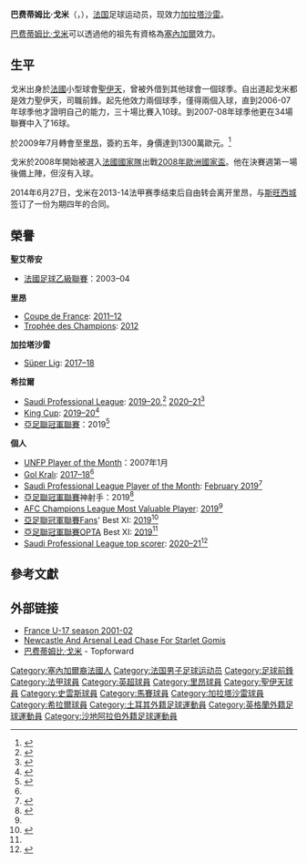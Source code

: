 {{noteTA
|G1=uefa
|G2=Football
|G3=EPL
|T=zh-hans:巴费蒂姆比·戈米;zh-hk:巴菲迪比·高美斯;zh-tw:巴費蒂姆比·戈米;
|1=zh-hans:巴费蒂姆比·戈米;zh-hk:巴菲迪比·高美斯;zh-tw:巴費蒂姆比·戈米;
|2=zh-hans:戈米;zh-hk:高美斯;zh-tw:戈米;
}}
{{Infobox football biography
| name                = 巴费蒂姆比·戈米<br />''Bafétimbi Gomis''
| image               = Bafetimbi Gomis 2015 (cropped).jpg
| image_size          = 250
| fullname            = Bafétimbi Gomis
| birth_date          = {{Birth date and age|1985|8|6}}
| birth_place         = 法国[[濱海拉塞訥|濱海拉塞訥]]
| height              = {{height|m=1.84}}<ref>{{cite web |url= http://www.premierleague.com/en-gb/players/profile.overview.html/bafetimbi-gomis |title= Premier League Player Profile Bafétimbi Gomis |author= <!--Staff writer(s); no by-line.--> |date= 2015 |website= Premier League |publisher= Barclays Premier League |accessdate= 2015-01-17 |archive-date= 2016-05-14 |archive-url= https://web.archive.org/web/20160514125449/http://www.premierleague.com/en-gb/players/profile.overview.html/bafetimbi-gomis |dead-url= no }}</ref>
| nickname       = 
| currentclub = [[加拉塔沙雷體育會|加拉塔沙雷]]
| clubnumber = 18
| position       = [[前鋒_(足球)|前锋]]
| youthyears1         = 2001–2004
| youthclubs1         = [[聖伊天體育會|聖伊天]]
| years1              = 2004–2009
| clubs1              = [[聖伊天體育會|聖伊天]]
| caps1               = 142
| goals1              = 40
| years2              = 2005
| clubs2              = → [[特魯瓦體育會|特魯瓦]] (外借)
| caps2               = 13
| goals2              = 6
| years3              = 2009–2014
| clubs3              = [[奥林匹克里昂|里昂]]
| caps3               = 178
| goals3              = 64
| years4              = 2014–2017
| clubs4              = [[斯旺西城足球俱乐部|斯旺西]]
| caps4               = 64
| goals4              = 13
| years5              = 2016–2017
| clubs5              = → [[马赛奥林匹克|马赛]] (外借)
| caps5               = 32
| goals5              = 20
| years6              = 2017–2018
| clubs6              = [[加拉塔沙雷體育會|加拉塔沙雷]]
| caps6               = 34
| goals6              = 29
| years7              = 2018–2022
| clubs7              = [[沙特希拉爾足球俱樂部|希拉爾]]
| caps7               = 106
| goals7              = 81
| years8              = 2022–
| clubs8              = [[加拉塔沙雷體育會|加拉塔沙雷]]
| caps8               = 
| goals8              = 
| nationalyears1      = 2001
| nationalteam1       = [[法國國家足球隊|法國U17]]
| nationalcaps1       = 1
| nationalgoals1      = 0
| nationalyears2      = 2008–2013
| nationalteam2       = [[法國國家足球隊|法国]]
| nationalcaps2       = 12
| nationalgoals2      = 3
| pcupdate = 2022年2月1日
| ntupdate = 2009年7月30日
}}
'''巴费蒂姆比·戈米'''（{{lang-fr|'''Bafétimbi Gomis'''}}，{{bd|1985年|8月6日|catidx=Gomis, Bafetimbi}}），[[法国|法国]]足球运动员，现效力[[加拉塔沙雷體育會|加拉塔沙雷]]。

[[巴费蒂姆比·戈米|巴费蒂姆比·戈米]]可以透過他的祖先有資格為[[塞内加尔|塞內加爾]]效力。

== 生平 ==
戈米出身於[[法國|法國]]小型球會[[圣艾蒂安足球俱乐部|聖伊天]]，曾被外借到其他球會一個球季。自出道起戈米都是效力聖伊天，司職前鋒。起先他效力兩個球季，僅得兩個入球，直到2006-07年球季他才證明自己的能力，三十場比賽入10球。到2007-08年球季他更在34場聯賽中入了16球。

於2009年7月轉會至[[里昂足球會|里昂]]，簽約五年，身價達到1300萬歐元。<ref>{{Cite web |url=http://soccernet.espn.go.com/news/story?id=663965&sec=transfers&campaign=rss&source=soccernet&cc=5739 |title=Lyon agree deal to sign Gomis from St Etienne |access-date=2009-07-30 |archive-date=2011-06-04 |archive-url=https://web.archive.org/web/20110604064222/http://soccernet.espn.go.com/news/story?id=663965&sec=transfers&campaign=rss&source=soccernet&cc=5739 |dead-url=no }}</ref>

戈米於2008年開始被選入[[法國國家足球隊|法國國家隊]]出戰[[2008年歐洲國家盃|2008年歐洲國家盃]]。他在決賽週第一場後備上陣，但沒有入球。

2014年6月27日，戈米在2013-14法甲赛季结束后自由转会离开里昂，与[[斯旺西城足球俱樂部|斯旺西城]]签订了一份为期四年的合同。

==榮譽==
'''聖艾蒂安'''
*[[法國足球乙級聯賽|法國足球乙級聯賽]]：2003–04

'''里昂'''
*[[Coupe_de_France|Coupe de France]]: [[2011–12_Coupe_de_France|2011–12]]
*[[Trophée_des_Champions|Trophée des Champions]]: [[2012_Trophée_des_Champions|2012]]

'''加拉塔沙雷'''
*[[Süper_Lig|Süper Lig]]: [[2017–18_Süper_Lig|2017–18]]

'''希拉爾'''
*[[Saudi_Professional_League|Saudi Professional League]]: [[2019–20_Saudi_Professional_League|2019–20]],<ref>{{cite news|url=https://www.the-afc.com/news/afcsection/al-hilal-sfc-seal-16th-saudi-pro-league-title|title=Al Hilal SFC seal 16th Saudi Pro League title|publisher=Asian Football Confederation|date=30 August 2020|access-date=30 August 2020|archive-date=2021-10-21|archive-url=https://web.archive.org/web/20211021122415/https://www.the-afc.com/news/afcsection/al-hilal-sfc-seal-16th-saudi-pro-league-title|dead-url=no}}</ref> [[2020–21_Saudi_Professional_League|2020–21]]<ref>{{cite news|url=https://www.the-afc.com/news/afcsection/al-hilal-champions-of-saudi-arabia-again|title=Al Hilal champions of Saudi Arabia again|publisher=Asian Football Confederation|date=24 May 2021|access-date=24 May 2021|archive-date=2021-10-21|archive-url=https://web.archive.org/web/20211021122418/https://www.the-afc.com/news/afcsection/al-hilal-champions-of-saudi-arabia-again|dead-url=no}}</ref>
*[[Kings_Cup_(Saudi_Arabia)|King Cup]]: [[2019–20_King_Cup|2019–20]]<ref>{{cite news|url=https://www.arabnews.com/node/1769756/amp|title=Al-Hilal beat Riyadh rivals Al-Nassr to clinch King's Cup and unique treble|publisher=Arab News|date=28 November 2020|access-date=28 November 2020|archive-date=2022-02-16|archive-url=https://web.archive.org/web/20220216110501/https://www.arabnews.com/node/1769756/amp|dead-url=no}}</ref>
*[[亞足聯冠軍聯賽|亞足聯冠軍聯賽]]：2019<ref>{{cite news|url=https://www.the-afc.com/competitions/afc-champions-league/latest/news/final-2nd-leg-al-dawsari-gomis-strikes-seal-al-hilal-title|title=Final - 2nd Leg: Al Dawsari, Gomis strikes seal Al Hilal title|publisher=Asian Football Confederation|date=24 November 2019|access-date=24 November 2019|archive-date=2020-01-13|archive-url=https://web.archive.org/web/20200113073417/https://www.the-afc.com/competitions/afc-champions-league/latest/news/final-2nd-leg-al-dawsari-gomis-strikes-seal-al-hilal-title|dead-url=no}}</ref>

'''個人'''
*[[UNFP_Player_of_the_Month|UNFP Player of the Month]]：2007年1月
*[[List_of_Süper_Lig_top_scorers|Gol Kralı]]: [[2017–18_Süper_Lig|2017–18]]<ref name=gala2/>
* [[Saudi_Professional_League|Saudi Professional League Player of the Month]]: [[2018–19_Saudi_Professional_League#Monthly_awards|February 2019]]<ref>{{cite web |title=Al-Gabal, Gomis pick up the best awards of February |url=https://spl.com.sa/en/news/496 |access-date=27 February 2019 |archive-date=2021-10-21 |archive-url=https://web.archive.org/web/20211021201503/https://spl.com.sa/en/news/496 |dead-url=no }}</ref>
*[[亞足聯冠軍聯賽|亞足聯冠軍聯賽]]神射手：2019<ref name="ACL MVP">{{cite news|url=https://www.the-afc.com/competitions/afc-champions-league/latest/news/al-hilal-s-gomis-wins-mvp-top-scorer-awards|title=Al Hilal's Gomis wins MVP, Top Scorer awards|publisher=Asian Football Confederation|date=24 November 2019|access-date=24 November 2019|archive-date=2020-01-08|archive-url=https://web.archive.org/web/20200108235151/https://www.the-afc.com/competitions/afc-champions-league/latest/news/al-hilal-s-gomis-wins-mvp-top-scorer-awards|dead-url=no}}</ref>
*[[AFC_Champions_League#Most_Valuable_Player|AFC Champions League Most Valuable Player]]: [[2019_AFC_Champions_League#Awards|2019]]<ref name="ACL MVP"/>
*[[亞足聯冠軍聯賽|亞足聯冠軍聯賽]]Fans' Best XI: [[2019_AFC_Champions_League#Awards|2019]]<ref name="ACL Best XI">{{cite news|url=https://www.the-afc.com/competitions/afc-champions-league/archive/2019/latest/news/the-best-acl2019-xi-announced|title=The Best ACL2019 XI announced!|publisher=Asian Football Confederation|date=13 September 2020|access-date=30 October 2020|archive-date=2020-11-26|archive-url=https://web.archive.org/web/20201126233842/https://www.the-afc.com/competitions/afc-champions-league/archive/2019/latest/news/the-best-acl2019-xi-announced|dead-url=no}}</ref>
*[[亞足聯冠軍聯賽|亞足聯冠軍聯賽]][[Opta_Sports|OPTA]] Best XI: [[2019_AFC_Champions_League#Awards|2019]]<ref name="ACL Best XI"/>
*[[Saudi_Professional_League#Top_scorers_by_season|Saudi Professional League top scorer]]: [[2020–21_Saudi_Professional_League|2020–21]]<ref>{{cite news|url=https://www.arabnews.com/node/1868016/sport|title=Al-Hilal's Bafetimbi Gomis displaces Abderrazak Hamdallah as Saudi Pro League's top scorer|publisher=Arab News|date=31 May 2021|access-date=31 May 2021|archive-date=2022-02-06|archive-url=https://web.archive.org/web/20220206080406/https://www.arabnews.com/node/1868016/sport|dead-url=no}}</ref>

== 參考文獻 ==
<div class="references-small">
<references />
</div>

== 外部链接 ==
* [http://www.roulf.free.fr/index.php?page=http://www.roulf.free.fr/Selections/01-02_16ans_joueurs.htm France U-17 season 2001-02]{{dead link|date=2017年12月 |bot=InternetArchiveBot |fix-attempted=yes }}
* [http://www.goal.com/en/Articolo.aspx?ContenutoId=614176/ Newcastle And Arsenal Lead Chase For Starlet Gomis] {{Wayback|url=http://www.goal.com/en/Articolo.aspx?ContenutoId=614176%2F |date=20090804014536 }}
* [http://thetopforward.com/view?id=153 巴费蒂姆比·戈米] {{Wayback|url=http://thetopforward.com/view?id=153 |date=20150921190122 }} - Topforward {{en icon}}

{{2008年欧洲足球锦标赛法国参赛名单}}
{{亚足联冠军联赛最佳射手}}

{{Authority control}}
{{DEFAULTSORT:Gomis, Bafetimbi}}
[[Category:塞內加爾裔法國人|Category:塞內加爾裔法國人]]
[[Category:法国男子足球运动员|Category:法国男子足球运动员]]
[[Category:足球前鋒|Category:足球前鋒]]
[[Category:法甲球員|Category:法甲球員]]
[[Category:英超球員|Category:英超球員]]
[[Category:里昂球員|Category:里昂球員]]
[[Category:聖伊天球員|Category:聖伊天球員]]
[[Category:史雲斯球員|Category:史雲斯球員]]
[[Category:馬賽球員|Category:馬賽球員]]
[[Category:加拉塔沙雷球員|Category:加拉塔沙雷球員]]
[[Category:希拉爾球員|Category:希拉爾球員]]
[[Category:土耳其外籍足球運動員|Category:土耳其外籍足球運動員]]
[[Category:英格蘭外籍足球運動員|Category:英格蘭外籍足球運動員]]
[[Category:沙地阿拉伯外籍足球運動員|Category:沙地阿拉伯外籍足球運動員]]